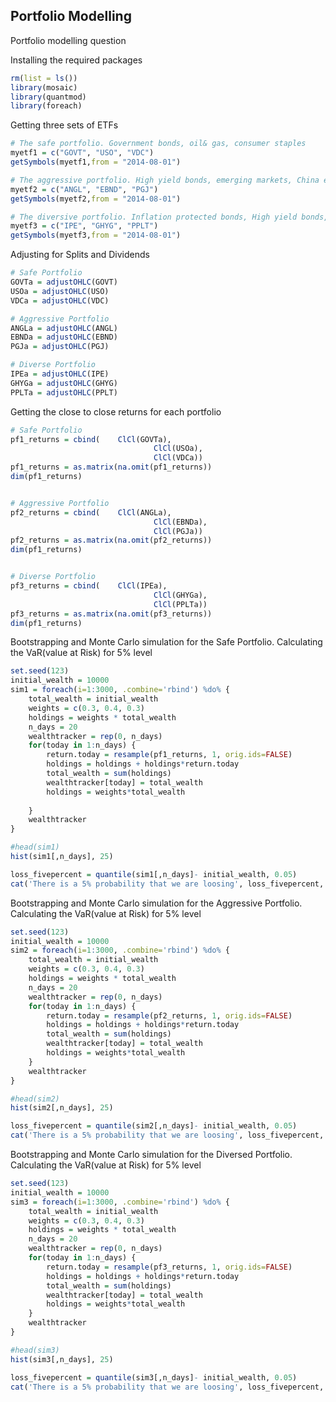 
## Portfolio Modelling

Portfolio modelling question


Installing the required packages

```r
rm(list = ls())
library(mosaic)
library(quantmod)
library(foreach)

```

Getting three sets of ETFs

```r

# The safe portfolio. Government bonds, oil& gas, consumer staples
myetf1 = c("GOVT", "USO", "VDC")
getSymbols(myetf1,from = "2014-08-01")

# The aggressive portfolio. High yield bonds, emerging markets, China etfs
myetf2 = c("ANGL", "EBND", "PGJ")
getSymbols(myetf2,from = "2014-08-01")

# The diversive portfolio. Inflation protected bonds, High yield bonds, Precious metals
myetf3 = c("IPE", "GHYG", "PPLT")
getSymbols(myetf3,from = "2014-08-01")


```

Adjusting for Splits and Dividends

```r

# Safe Portfolio
GOVTa = adjustOHLC(GOVT)
USOa = adjustOHLC(USO)
VDCa = adjustOHLC(VDC)

# Aggressive Portfolio
ANGLa = adjustOHLC(ANGL)
EBNDa = adjustOHLC(EBND)
PGJa = adjustOHLC(PGJ)

# Diverse Portfolio
IPEa = adjustOHLC(IPE)
GHYGa = adjustOHLC(GHYG)
PPLTa = adjustOHLC(PPLT)


```


Getting the close to close returns for each portfolio
```r
# Safe Portfolio
pf1_returns = cbind(	ClCl(GOVTa),
								ClCl(USOa),
								ClCl(VDCa))
pf1_returns = as.matrix(na.omit(pf1_returns))
dim(pf1_returns)


# Aggressive Portfolio
pf2_returns = cbind(	ClCl(ANGLa),
								ClCl(EBNDa),
								ClCl(PGJa))
pf2_returns = as.matrix(na.omit(pf2_returns))
dim(pf1_returns)


# Diverse Portfolio
pf3_returns = cbind(	ClCl(IPEa),
								ClCl(GHYGa),
								ClCl(PPLTa))
pf3_returns = as.matrix(na.omit(pf3_returns))
dim(pf1_returns)


```

Bootstrapping and Monte Carlo simulation for the Safe Portfolio. Calculating the VaR(value at Risk) for 5% level





```r

set.seed(123)
initial_wealth = 10000
sim1 = foreach(i=1:3000, .combine='rbind') %do% {
	total_wealth = initial_wealth
	weights = c(0.3, 0.4, 0.3)
	holdings = weights * total_wealth
	n_days = 20
	wealthtracker = rep(0, n_days)
	for(today in 1:n_days) {
		return.today = resample(pf1_returns, 1, orig.ids=FALSE)
		holdings = holdings + holdings*return.today
		total_wealth = sum(holdings)
		wealthtracker[today] = total_wealth
		holdings = weights*total_wealth
		
	}
	wealthtracker
}

#head(sim1)
hist(sim1[,n_days], 25)

loss_fivepercent = quantile(sim1[,n_days]- initial_wealth, 0.05)
cat('There is a 5% probability that we are loosing', loss_fivepercent, "USD with a safe portfolio")


```



Bootstrapping and Monte Carlo simulation for the Aggressive Portfolio. Calculating the VaR(value at Risk) for 5% level

```r

set.seed(123)
initial_wealth = 10000
sim2 = foreach(i=1:3000, .combine='rbind') %do% {
	total_wealth = initial_wealth
	weights = c(0.3, 0.4, 0.3)
	holdings = weights * total_wealth
	n_days = 20
	wealthtracker = rep(0, n_days)
	for(today in 1:n_days) {
		return.today = resample(pf2_returns, 1, orig.ids=FALSE)
		holdings = holdings + holdings*return.today
		total_wealth = sum(holdings)
		wealthtracker[today] = total_wealth
		holdings = weights*total_wealth
	}
	wealthtracker
}

#head(sim2)
hist(sim2[,n_days], 25)

loss_fivepercent = quantile(sim2[,n_days]- initial_wealth, 0.05)
cat('There is a 5% probability that we are loosing', loss_fivepercent, "USD with an aggressive portfolio")


```


Bootstrapping and Monte Carlo simulation for the Diversed Portfolio. Calculating the VaR(value at Risk) for 5% level

```r

set.seed(123)
initial_wealth = 10000
sim3 = foreach(i=1:3000, .combine='rbind') %do% {
	total_wealth = initial_wealth
	weights = c(0.3, 0.4, 0.3)
	holdings = weights * total_wealth
	n_days = 20
	wealthtracker = rep(0, n_days)
	for(today in 1:n_days) {
		return.today = resample(pf3_returns, 1, orig.ids=FALSE)
		holdings = holdings + holdings*return.today
		total_wealth = sum(holdings)
		wealthtracker[today] = total_wealth
		holdings = weights*total_wealth
	}
	wealthtracker
}

#head(sim3)
hist(sim3[,n_days], 25)

loss_fivepercent = quantile(sim3[,n_days]- initial_wealth, 0.05)
cat('There is a 5% probability that we are loosing', loss_fivepercent, "USD with a diversed portfolio")


```



